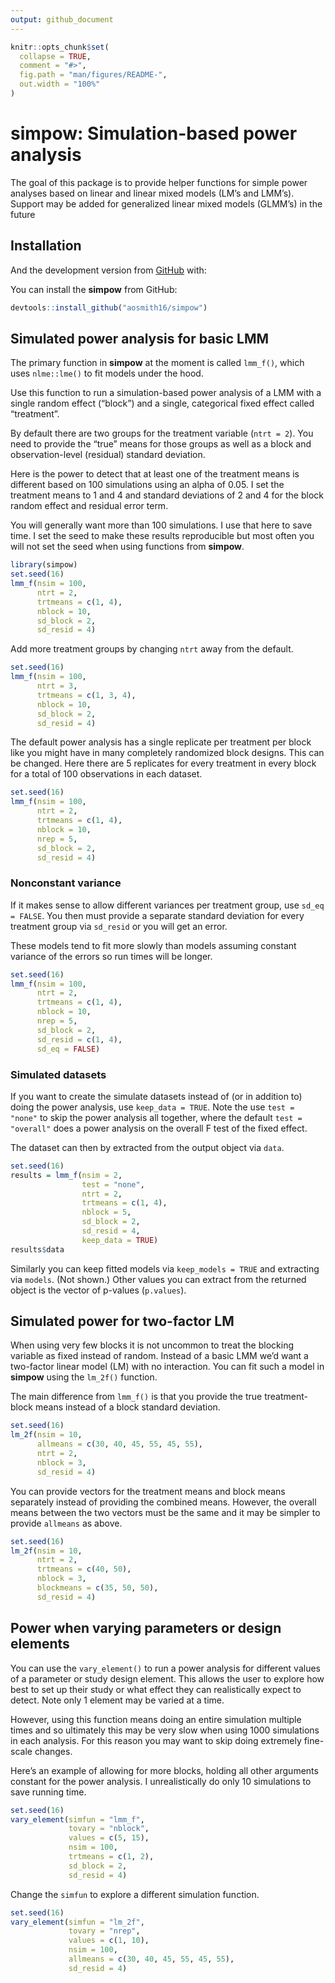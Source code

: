 ```yaml
---
output: github_document
---
```


<!-- README.md is generated from README.Rmd. Please edit that file -->

```r
knitr::opts_chunk$set(
  collapse = TRUE,
  comment = "#>",
  fig.path = "man/figures/README-",
  out.width = "100%"
)
```

# simpow: Simulation-based power analysis

<!-- badges: start -->
<!-- badges: end -->

The goal of this package is to provide helper functions for simple power analyses based on linear and linear mixed models (LM's and LMM's). Support may be added for generalized linear mixed models (GLMM's) in the future

## Installation

And the development version from [GitHub](https://github.com/) with:

You can install the **simpow** from GitHub:

```r
devtools::install_github("aosmith16/simpow")
```

## Simulated power analysis for basic LMM

The primary function in **simpow** at the moment is called `lmm_f()`, which uses `nlme::lme()` to fit models under the hood.

Use this function to run a simulation-based power analysis of a LMM with a single random effect ("block") and a single, categorical fixed effect called "treatment".

By default there are two groups for the treatment variable (`ntrt = 2`). You need to provide the "true" means for those groups as well as a block and observation-level (residual) standard deviation.

Here is the power to detect that at least one of the treatment means is different based on 100 simulations using an alpha of 0.05. I set the treatment means to 1 and 4 and standard deviations of 2 and 4 for the block random effect and residual error term.

You will generally want more than 100 simulations. I use that here to save time. I set the seed to make these results reproducible but most often you will not set the seed when using functions from **simpow**.

```r
library(simpow)
set.seed(16) 
lmm_f(nsim = 100,
      ntrt = 2,
      trtmeans = c(1, 4),
      nblock = 10,
      sd_block = 2,
      sd_resid = 4)
```

Add more treatment groups by changing `ntrt` away from the default.

```r
set.seed(16) 
lmm_f(nsim = 100,
      ntrt = 3,
      trtmeans = c(1, 3, 4),
      nblock = 10,
      sd_block = 2,
      sd_resid = 4)
```

The default power analysis has a single replicate per treatment per block like you might have in many completely randomized block designs. This can be changed. Here there are 5 replicates for every treatment in every block for a total of 100 observations in each dataset.

```r
set.seed(16) 
lmm_f(nsim = 100,
      ntrt = 2,
      trtmeans = c(1, 4),
      nblock = 10,
      nrep = 5,
      sd_block = 2,
      sd_resid = 4)
```

### Nonconstant variance

If it makes sense to allow different variances per treatment group, use `sd_eq = FALSE`. You then must provide a separate standard deviation for every treatment group via `sd_resid` or you will get an error. 

These models tend to fit more slowly than models assuming constant variance of the errors so run times will be longer.

```r
set.seed(16) 
lmm_f(nsim = 100,
      ntrt = 2,
      trtmeans = c(1, 4),
      nblock = 10,
      nrep = 5,
      sd_block = 2,
      sd_resid = c(1, 4),
      sd_eq = FALSE)
```

### Simulated datasets

If you want to create the simulate datasets instead of (or in addition to) doing the power analysis, use `keep_data = TRUE`. Note the use `test = "none"` to skip the power analysis all together, where the default `test = "overall"` does a power analysis on the overall F test of the fixed effect.

The dataset can then by extracted from the output object via `data`.

```r
set.seed(16) 
results = lmm_f(nsim = 2,
                test = "none",
                ntrt = 2,
                trtmeans = c(1, 4),
                nblock = 5,
                sd_block = 2,
                sd_resid = 4,
                keep_data = TRUE)
results$data
```

Similarly you can keep fitted models via `keep_models = TRUE` and extracting via `models`. (Not shown.) Other values you can extract from the returned object is the vector of p-values (`p.values`).

## Simulated power for two-factor LM

When using very few blocks it is not uncommon to treat the blocking variable as fixed instead of random. Instead of a basic LMM we'd want a two-factor linear model (LM) with no interaction. You can fit such a model in **simpow** using the `lm_2f()` function.

The main difference from `lmm_f()` is that you provide the true treatment-block means instead of a block standard deviation.

```r
set.seed(16)
lm_2f(nsim = 10,
      allmeans = c(30, 40, 45, 55, 45, 55),
      ntrt = 2,
      nblock = 3,
      sd_resid = 4)
```

You can provide vectors for the treatment means and block means separately instead of providing the combined means. However, the overall means between the two vectors must be the same and it may be simpler to provide `allmeans` as above.

```r
set.seed(16)
lm_2f(nsim = 10,
      ntrt = 2,
      trtmeans = c(40, 50),
      nblock = 3,
      blockmeans = c(35, 50, 50),
      sd_resid = 4)
```

## Power when varying parameters or design elements

You can use the `vary_element()` to run a power analysis for different values of a parameter or study design element. This allows the user to explore how best to set up their study or what effect they can realistically expect to detect. Note only 1 element may be varied at a time.

However, using this function means doing an entire simulation multiple times and so ultimately this may be very slow when using 1000 simulations in each analysis. For this reason you may want to skip doing extremely fine-scale changes.

Here's an example of allowing for more blocks, holding all other arguments constant for the power analysis. I unrealistically do only 10 simulations to save running time.

```r
set.seed(16)
vary_element(simfun = "lmm_f",
             tovary = "nblock",
             values = c(5, 15),
             nsim = 100,
             trtmeans = c(1, 2),
             sd_block = 2,
             sd_resid = 4)
```

Change the `simfun` to explore  a different simulation function.

```r
set.seed(16)
vary_element(simfun = "lm_2f",
             tovary = "nrep",
             values = c(1, 10),
             nsim = 100,
             allmeans = c(30, 40, 45, 55, 45, 55),
             sd_resid = 4)
```

